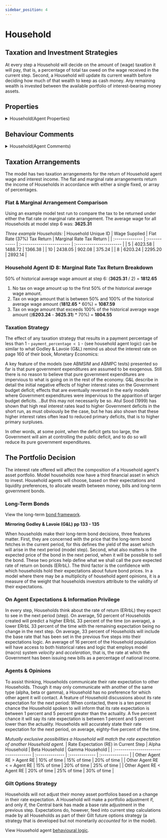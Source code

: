 ```yaml
---
sidebar_position: 4
---
```


# Household

## Taxation and Investment Strategies

At every step a Household will decide on the amount of (wage) taxation it will pay, that is, a percentage of total tax owed on the wage received in the current step. Second, a Household will update its current wealth before deciding how much of that wealth to keep as cash money. Any remaining wealth is invested between the available portfolio of interest-bearing money assets.

## Properties

<details>
  <summary>Household(Agent Properties)</summary>
  <div>
    <div>
        ```python showLineNumbers title="household.py"
        class Household(mesa.Agent):
            """A Household agent.

            Agent 'Information Privilege'. For 'bond expectations' strategy:
            Weights = [10, 20, 30]: Total Weight = 60
            Privs = ["high", "medium", "low"]

            Probability 'high': 10/60 = 0.166 (16.6%)
            Probability 'medium': 20/60 = 0.333 (33.3%)
            Probability 'low': 30/60 = 0.5 (50%)            
            """

            def __init__(self, num_household, unique_id, model):
                super().__init__(unique_id, model)
                
                self.breed = "Household"
                self.type = "gamma" # The default Household agent 'type'.
                self.information_privilege = self.random.choices(
                    ['high', 'medium', 'low'],
                    weights = [10, 20, 30])[0]

                self.period = 0 # Model run step.

                # (W_Ns) Wage supplied.
                self.wage_rate_supplied = Decimal(0)
                # (Cd) Consumption demands.
                self.consumption_goods_demanded = Decimal(0)
                # (Ts) Taxes supplied.
                self.taxation_revenue_supplied = Decimal(0)

                # (Vh) Wealth, in nominal terms.
                self.wealth = Decimal(0)
                # (Hd) A non-interest bearing money account, aka, high-powered money.
                self.cash_money = Decimal(0)
                self.disposable_income = Decimal(0) # (YD) Disposable Income.

                """ Interest-bearing bills and long-term bonds. """
                # (Bhd) Interest-bearing bills demanded by households.
                self.bills_demanded = Decimal(0)
                # (INTh) Total interest received on interest-bearing bills held.
                self.interest_from_bills = Decimal(0)
                # (BLd) Consols (Long-term bonds) demanded by households.
                self.bonds_demanded = Decimal(0)
                # (INT_BLd) The bond coupon interest revenue.
                self.interest_from_bonds = Decimal(0)
                # (CG) Capital gains / losses on long-term bonds.
                self.capital_gains = Decimal(0)
                # (RrbL) The overall rate of return on a long-term bond
                # (Interest revenue plus capital gain / loss).
                self.overall_rate_of_return_bonds = Decimal(0)                

                """ Agent expectations regarding long-term bonds. """
                # (χ) Weight of conviction in expected bond prices (Chi).
                # Default is 1; total conviction in expectations.
                self.chi = 1
                # (PebL) The expected price of a bond in the next step.
                self.expected_bond_price = Decimal(0)
                # (expected_coupon_rate) A percentage.
                self.expected_coupon_rate = Decimal(0)
                # (ERrbL) The expected rate of return (bond yield).
                self.expected_bond_yield = Decimal(0)
                # (CGe) Expected capital gains.
                self.expected_capital_gains = Decimal(0)

                # Default employment status.
                self.is_employed = False

                # Number of households in the system.
                self.num_households = Decimal(num_household)
        ```
    </div>
  </div>
</details>

## Behaviour Comments

<details>
  <summary>Household(Agent Comments)</summary>
  <div>
    <div>
        ```python showLineNumbers title="household.py"
        def step(self):
            """
            Household Functions (each and every step):
            1 Calculate disposable income, the wage, interest and coupon payments received minus tax.
            2 Consumption Decision: Decide how much to save out of income.
            3 Calculate new wealth including capital gains or losses this step.
            4 Agent Bond Price Expectations: Freeze expectations.
            5 Rebalance asset portfolio:
                Liquidity preference. Two traditions:
                Quantity theory of money: Link money balances to the flow of income.
                Make money balances some proportion of wealth.
            """
        ```
    </div>
  </div>
</details>

## Taxation Arrangements

The model has two taxation arrangements for the return of Household agent wage and interest income. The flat and marginal rate arrangements return the income of Households in accordance with either a single fixed, or array of percentages.

### Flat & Marginal Arrangement Comparison

Using an example model test run to compare the tax to be returned under either the flat rate or marginal rate arrangement. The average wage for all Households at model step 6 was: **3625.31**

*Three example Households:*
| Household Unique ID | Wage Supplied | Flat Rate (37%) Tax Return | Marginal Rate Tax Return |
| :-------------- | :------------ | :------------------------- | :----------------------- |
| 5               | 4023.58       | 1488.72                    | 1366.38                  |
| 10              | 2438.05       | 902.08                     | 375.24                   |
| 8               | 6203.24       | 2295.20                    | 2892.14                  |

### Household Agent ID 8: Marginal Rate Tax Return Breakdown

50% of historical average wage amount at step 6: (**3625.31** / 2) = **1812.65**

1. No tax on wage amount up to the first 50% of the historical average wage amount.
2. Tax on wage amount that is between 50% and 100% of the historical average wage amount (**1812.65** * 60%) = **1087.59**
3. Tax on wage amount that exceeds 100% of the historical average wage amount ((**6203.24** - **3625.31**) * 70%) = **1804.55**

### Taxation Strategy

The effect of any taxation strategy that results in a payment percentage of less than 1 - `payment_percentage < 1` - (see household agent logic) can be similar to what Godley & Lavoie (G&L) remind us about the interest rate on page 160 of their book, Monetary Economics:

A key feature of the models (see ABMSIM and ABMPC tests) presented so far is that pure government expenditures are assumed to be exogenous. Still there is no reason to believe that pure government expenditures are impervious to what is going on in the rest of the economy. G&L describe in detail the initial negative effects of higher interest rates on the Government budget deficit; effects that are eventually reversed in the early models where Government expenditures were impervious to the apparition of larger budget deficits. ..But this may not necessarily be so. Atul Sood (1999) has shown that high real interest rates lead to higher Government deficits in the short run, as must obviously be the case, but he has also shown that these higher interest rates often lead to reduced primary deficits, that is to higher primary surpluses.

In other words, at some point, when the deficit gets too large, the Government will aim at controlling the public deficit, and to do so will reduce its pure government expenditures.

## The Portfolio Decision

The interest rate offered will affect the composition of a Household agent's asset portfolio. Model households now have a third financial asset in which to invest. Household agents will choose, based on their expectations and liquidity preferences, to allocate wealth between money, bills and long-term government bonds.

### Long-Term Bonds

View the long-term [bond framework](https://docs.google.com/spreadsheets/d/1_3DX1j2vghMV8354_DmjBqt3wyg2AwMdvVSd2qtlaC4/edit#gid=1976813024).

**Mirroring Godley & Lavoie (G&L) pp 133 - 135**

When households make their long-term bond decisions, three features matter. First, they are concerned with the price that the long-term bond fetches in the current period, for this defines the yield of the asset which will arise in the next period (model step). Second, what also matters is the expected price of the bond in the next period, when it will be possible to sell the bond. These two prices help define what we shall call the pure expected rate of return on bonds (ERrbL). The third factor is the confidence with which households hold their expectations about future bond prices. In a model where there may be a multiplicity of household agent opinions, it is a measure of the weight that households investors attribute to the validity of their expectations.

### On Agent Expectations & Information Privilege

In every step, Households think about the rate of return (ERrbL) they expect to see in the next period (step). On average, 50 percent of Households created will predict a higher ERrbL 33 percent of the time (on average), a lower ERrbL 33 percent of the time with the remaining expectation being no change in the next step. On average, 33 percent of Households will include the base rate that has been set in the previous five steps into their expectations logic. An average of 16 percent of the Household population will have access to both historical rates and logic that employs model (macro) system *velocity* and *acceleration*, that is, the rate at which the Government has been issuing new bills as a percentage of national income.

### Agents & Opinions

To assist thinking, Households communicate their rate expectation to other Households. Though it may only communicate with another of the same type (alpha, beta or gamma), a Household has no preference for which other agent it will contact. A feature of Household discussions about its rate expectation for the next period: When contacted, there is a ten percent chance the Household spoken to will inform that its rate expectation is between 1 percent and 5 percent greater than the actuality. A five percent chance it will say its rate expectation is between 1 percent and 5 percent lower than the actuality. Households will accurately state their rate expectation for the next period, on average, eighty-five percent of the time.

*Mutually exclusive possibilities a Household will match the rate expectation of another Household agent.*
| Rate Expectation (RE) in Current Step | Alpha Household | Beta Household | Gamma Household |
| :------------------------------------ | :-------------- | :------------- | :-------------- |
| Other Agent RE > Agent RE             | 10% of time     | 15% of time    | 20% of time     |
| Other Agent RE < = Agent RE           | 15% of time     | 20% of time    | 25% of time     |
| Other Agent RE < Agent RE             | 20% of time     | 25% of time    | 30% of time     |

### Gilt Options Strategy

Households will not adjust their money asset portfolios based on a change in their rate expectation. A Household will make a portfolio adjustment if, and only if, the Central bank has made a base rate adjustment in the previous step. Expectations do, however, feed into current step calculations made by all Households as part of their Gilt future options strategy (a strategy that is developed but not monetarily *accounted* for in the model).

View Household agent [behavioural logic](/blog/tags/household).
